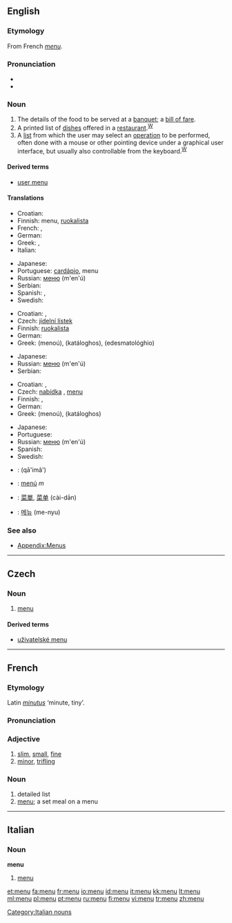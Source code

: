 {{see|menú}}
==English==
{{wikipedia|mul=menu (disambiguation)}}
===Etymology===
From French ''[[menu#French|menu]]''.

===Pronunciation===
* {{IPA|/ˈmɛnju:/}}
*{{audio|en-us-menu.ogg|Audio (US)}}

===Noun===
{{en-noun}}

# The details of the food to be served at a [[banquet]]; a [[bill of fare]].
# A printed list of [[dish]]es offered in a [[restaurant]].<sup>[[W:menu|W]]</sup>
# A [[list]] from which the user may select an [[operation]] to be performed, often done with a mouse or other pointing device under a graphical user interface, but usually also controllable from the keyboard.<sup>[[W:menu (computing)|W]]</sup>

====Derived terms====
* [[user menu]]

====Translations====
{{trans-top|details of the food to be served at a banquet}}
* Croatian: {{t-|hr|meni|m}}
* Finnish: menu, [[ruokalista]]
* French: {{t+|fr|carte|f}}, {{t+|fr|menu|m}}
* German: {{t-|de|Menü|n}}
* Greek: {{t-|el|εδεσματολόγιο|n|tr=edesmatológhio|sc=Grek}}, {{t-|el|κατάλογος|m|tr=katáloghos|sc=Grek}}
* Italian: {{t+|it|carta|f}}
{{trans-mid}}
* Japanese: {{t-|ja|メニュー|tr=menyū|sc=Jpan}}
* Portuguese: [[cardápio]], menu
* Russian: [[меню]] (m'en'ú) {{n}}
* Serbian: {{t-|sr|jelovnik|m}}
* Spanish: {{t-|es|menú|m}}, {{t+|es|carta|f}}
* Swedish: {{t-|sv|meny|c}}
{{trans-bottom}}

{{trans-top|printed list of dishes offered in a restaurant}}
* Croatian: {{t-|hr|meni|m}}, {{t-|hr|jelovnik|m}}
* Czech: [[jídelní lístek]] {{m}}
* Finnish: [[ruokalista]]
* German: {{t-|de|Speisekarte|f}}
* Greek: {{t-|el|μενού|n|sc=Grek}} (menoú), {{t-|el|κατάλογος|m|sc=Grek}} (katáloghos), {{t-|el|εδεσματολόγιο|n|sc=Grek}} (edesmatológhio)
{{trans-mid}}
* Japanese: {{t-|ja|メニュー|tr=menyū|sc=Jpan}}
* Russian: [[меню]] (m'en'ú) {{n}}
* Serbian: {{t-|sr|jelovnik|m}}
{{trans-bottom}}

{{trans-top|list from which the user may select an operation to be performed}}
* Croatian: {{t-|hr|meni|m}}, {{t|hr|izbornik|m}}
* Czech: [[nabídka]] {{f}}, [[#Czech|menu]] {{n}}
* Finnish: {{t+|fi|menu}}, {{t-|fi|valikko}}
* German: {{t-|de|Menü|n}}
* Greek: {{t-|el|μενού|n|sc=Grek}} (menoú), {{t-|el|κατάλογος|m|sc=Grek}} (katáloghos)
{{trans-mid}}
* Japanese: {{t-|ja|メニュー|tr=menyū|sc=Jpan}}
* Portuguese: {{t+|pt|menu}}
* Russian: [[меню]] (m'en'ú) {{n}}
* Spanish: {{t-|es|menú|m}}
* Swedish: {{t-|sv|meny|c}}
{{trans-bottom}}

{{checktrans-top}}
*{{ttbc|Arabic}}: {{ARchar|[[قائمة]]}} (qā'imâ')
*{{ttbc|Catalan}}: [[menú]] ''m''
*{{ttbc|Chinese}}: [[菜單]], [[菜单]] (cài-dān)
*{{ttbc|Korean}}: [[메뉴]] (me-nyu)
{{trans-bottom}}

===See also===
* [[Appendix:Menus]]

----

==Czech==

===Noun===
{{cs-noun|g=n}}

# [[#English|menu]]

====Derived terms====
* [[uživatelské menu]] {{n}}

----

==French==

===Etymology===
Latin ''[[minutus]]'' ‘minute, tiny’.

===Pronunciation===
{{IPA|/məny/}}

===Adjective===
{{fr-adj}}

# [[slim]], [[small]], [[fine]]
# [[minor]], [[trifling]]

===Noun===
{{fr-noun|m}}

# detailed list
# [[menu#English|menu]]; a set meal on a menu

----

==Italian==

===Noun===
'''menu''' {{m}} {{inv}}

# [[#English|menu]]

[[Category:Italian nouns]]

[[et:menu]]
[[fa:menu]]
[[fr:menu]]
[[io:menu]]
[[id:menu]]
[[it:menu]]
[[kk:menu]]
[[lt:menu]]
[[ml:menu]]
[[pl:menu]]
[[pt:menu]]
[[ru:menu]]
[[fi:menu]]
[[vi:menu]]
[[tr:menu]]
[[zh:menu]]